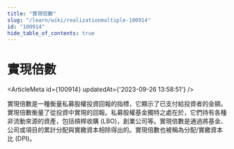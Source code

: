 ```yaml
---
title: "實現倍數"
slug: "/learn/wiki/realizationmultiple-100914"
id: "100914"
hide_table_of_contents: true
---
```



# 實現倍數

<ArticleMeta id={100914} updatedAt={'2023-09-26 13:58:51'} />
<div className='border-solid border-b border-t-0 my-4 border-[var(--ifm-color-gray-300)]' />

實現倍數是一種衡量私募股權投資回報的指標，它顯示了已支付給投資者的金額。實現倍數衡量了從投資中實現的回報。私募股權基金獨特之處在於，它們持有各種非流動來源的資產，包括槓桿收購 (LBO)，創業公司等。實現倍數是通過將基金、公司或項目的累計分配與實繳資本相除得出的。實現倍數也被稱為分配/實繳資本比 (DPI)。
